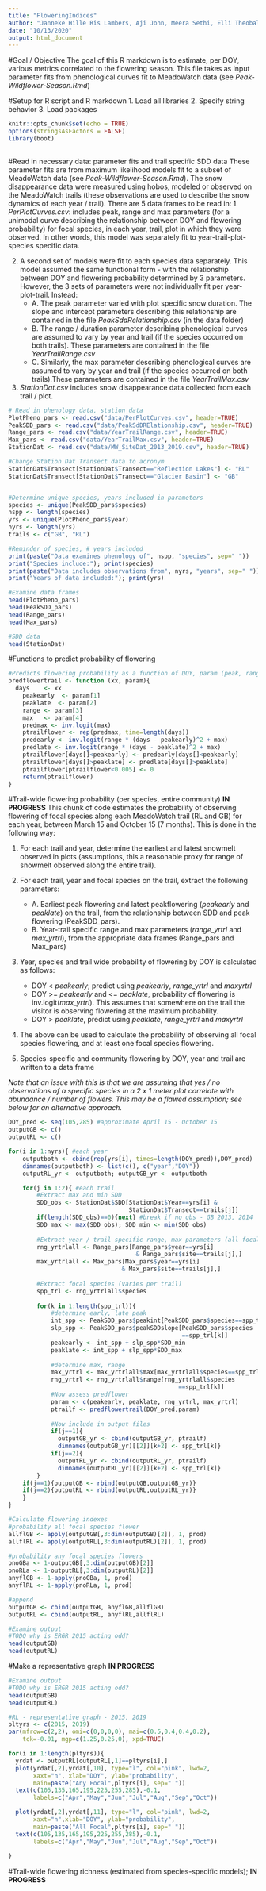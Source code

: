 ```yaml
---
title: "FloweringIndices"
author: "Janneke Hille Ris Lambers, Aji John, Meera Sethi, Elli Theobald"
date: "10/13/2020"
output: html_document
---
```


#Goal / Objective
The goal of this R markdown is to estimate, per DOY, various metrics correlated to the flowering season. This file takes as input parameter fits from phenological curves fit to MeadoWatch data (see *Peak-Wildflower-Season.Rmd*)

#Setup for R script and R markdown
1. Load all libraries
2. Specify string behavior
3. Load packages

```r
knitr::opts_chunk$set(echo = TRUE)
options(stringsAsFactors = FALSE)
library(boot)
 
```


#Read in necessary data: parameter fits and trail specific SDD data
These parameter fits are from maximum likelihood models fit to a subset of MeadoWatch data (see *Peak-Wildflower-Season.Rmd*). The snow disappearance data were measured using hobos, modeled or observed on the MeadoWatch trails (these observations are used to describe the snow dynamics of each year / trail). There are 5 data frames to be read in:
1. *PerPlotCurves.csv*: includes peak, range and max parameters (for a unimodal curve describing the relationship between DOY and flowering probability) for focal species, in each year, trail, plot in which they were observed. In other words, this model was separately fit to year-trail-plot-species specific data.

2. A second set of models were fit to each species data separately. This model assumed the same functional form - with the relationship between DOY and flowering probability determined by 3 parameters. However, the 3 sets of parameters were not individually fit per year-plot-trail. Instead:
    + A. The peak parameter varied with plot specific snow duration. The slope and intercept parameters describing this relationship are contained in the file *PeakSddRelationship.csv* (in the data folder)
    + B. The range / duration parameter describing phenological curves are assumed to vary by year and trail (if the species occurred on both trails). These parameters are contained in the file *YearTrailRange.csv*
    + C. Similarly, the max parameter describing phenological curves are assumed to vary by year and trail (if the species occurred on both trails).These parameters are contained in the file *YearTrailMax.csv*

3. *StationDat.csv* includes snow disappearance data collected from each trail / plot.
    
```r
# Read in phenology data, station data
PlotPheno_pars <- read.csv("data/PerPlotCurves.csv", header=TRUE)
PeakSDD_pars <- read.csv("data/PeakSdDRElationship.csv", header=TRUE)
Range_pars <- read.csv("data/YearTrailRange.csv", header=TRUE) 
Max_pars <- read.csv("data/YearTrailMax.csv", header=TRUE)
StationDat <- read.csv("data/MW_SiteDat_2013_2019.csv", header=TRUE)

#Change Station Dat Transect data to acronym
StationDat$Transect[StationDat$Transect=="Reflection Lakes"] <- "RL"
StationDat$Transect[StationDat$Transect=="Glacier Basin"] <- "GB"


#Determine unique species, years included in parameters
species <- unique(PeakSDD_pars$species)
nspp <- length(species)
yrs <- unique(PlotPheno_pars$year)
nyrs <- length(yrs)
trails <- c("GB", "RL")

#Reminder of species, # years included
print(paste("Data examines phenology of", nspp, "species", sep=" "))
print("Species include:"); print(species)
print(paste("Data includes observations from", nyrs, "years", sep=" "))
print("Years of data included:"); print(yrs)      

#Examine data frames     
head(PlotPheno_pars)
head(PeakSDD_pars)
head(Range_pars)
head(Max_pars)

#SDD data
head(StationDat)

```

#Functions to predict probability of flowering
```r
#Predicts flowering probability as a function of DOY, param (peak, range, max)
predflowertrail <- function (xx, param){ 
  days    <- xx
	peakearly  <- param[1]
	peaklate  <- param[2]
	range <- param[3]
	max   <- param[4]
	predmax <- inv.logit(max)
	ptrailflower <- rep(predmax, time=length(days))
	predearly <- inv.logit(range * (days - peakearly)^2 + max)
	predlate <- inv.logit(range * (days - peaklate)^2 + max)
	ptrailflower[days[]<peakearly] <- predearly[days[]<peakearly]
	ptrailflower[days[]>peaklate] <- predlate[days[]>peaklate]
	ptrailflower[ptrailflower<0.005] <- 0
	return(ptrailflower)
}
```



#Trail-wide flowering probability (per species, entire community) **IN PROGRESS**
This chunk of code estimates the probability of observing flowering of focal species along each MeadoWatch trail (RL and GB) for each year, between March 15 and October 15 (7 months). This is done in the following way:

1. For each trail and year, determine the earliest and latest snowmelt observed in plots (assumptions, this a reasonable proxy for range of snowmelt observed along the entire trail).

2. For each trail, year and focal species on the trail, extract the following parameters:
    + A. Earliest peak flowering and latest peakflowering (*peakearly* and *peaklate*) on the trail, from the relationship between SDD and peak flowering (PeakSDD_pars).
    + B. Year-trail specific range and max parameters (*range_yrtrl* and *max_yrtrl*), from the appropriate data frames (Range_pars and Max_pars)
    
3. Year, species and trail wide probability of flowering by DOY is calculated as follows:
    + DOY < *peakearly*; predict using *peakearly*, *range_yrtrl* and *maxyrtrl*
    + DOY >= *peakearly* and <= *peaklate*, probability of flowering is inv.logit(*max_yrtrl*). This assumes that somewhere on the trail the visitor is observing flowering at the maximum probability.
    + DOY > *peaklate*, predict using *peaklate*, *range_yrtrl* and *maxyrtrl*
    
4. The above can be used to calculate the probability of observing all focal species flowering, and at least one focal species flowering. 

5. Species-specific and community flowering by DOY, year and trail are written to a data frame

*Note that an issue with this is that we are assuming that yes / no observations of a specific species in a 2 x 1 meter plot correlate with abundance / number of flowers. This may be a flawed assumption; see below for an alternative approach.*
    
```r
DOY_pred <- seq(105,285) #approximate April 15 - October 15
outputGB <- c()
outputRL <- c()

for(i in 1:nyrs){ #each year
    outputboth <- cbind(rep(yrs[i], times=length(DOY_pred)),DOY_pred)
    dimnames(outputboth) <- list(c(), c("year","DOY"))
    outputRL_yr <- outputboth; outputGB_yr <- outputboth

    for(j in 1:2){ #each trail
        #Extract max and min SDD
        SDD_obs <- StationDat$SDD[StationDat$Year==yrs[i] &
                                  StationDat$Transect==trails[j]]
        if(length(SDD_obs)==0){next} #break if no obs - GB 2013, 2014
        SDD_max <- max(SDD_obs); SDD_min <- min(SDD_obs)
        
        #Extract year / trail specific range, max parameters (all focal)
        rng_yrtrlall <- Range_pars[Range_pars$year==yrs[i]
                                    & Range_pars$site==trails[j],]
        max_yrtrlall <- Max_pars[Max_pars$year==yrs[i]
                                & Max_pars$site==trails[j],]
        
        #Extract focal species (varies per trail)
        spp_trl <- rng_yrtrlall$species
        
        for(k in 1:length(spp_trl)){
            #determine early, late peak
            int_spp <- PeakSDD_pars$peakint[PeakSDD_pars$species==spp_trl[k]]
            slp_spp <- PeakSDD_pars$peakSDDslope[PeakSDD_pars$species
                                                 ==spp_trl[k]]
            peakearly <- int_spp + slp_spp*SDD_min
            peaklate <- int_spp + slp_spp*SDD_max
            
            #determine max, range
            max_yrtrl <- max_yrtrlall$max[max_yrtrlall$species==spp_trl[k]]
            rng_yrtrl <- rng_yrtrlall$range[rng_yrtrlall$species
                                                ==spp_trl[k]]            
            #Now assess predflower
            param <- c(peakearly, peaklate, rng_yrtrl, max_yrtrl)
            ptrailf <- predflowertrail(DOY_pred,param)
            
            #Now include in output files
            if(j==1){
              outputGB_yr <- cbind(outputGB_yr, ptrailf)
              dimnames(outputGB_yr)[[2]][k+2] <- spp_trl[k]}
            if(j==2){
              outputRL_yr <- cbind(outputRL_yr, ptrailf)
              dimnames(outputRL_yr)[[2]][k+2] <- spp_trl[k]}
        }
    if(j==1){outputGB <- rbind(outputGB,outputGB_yr)}
    if(j==2){outputRL <- rbind(outputRL,outputRL_yr)}
    }
}

#Calculate flowering indexes
#probability all focal species flower
allflGB <- apply(outputGB[,3:dim(outputGB)[2]], 1, prod)
allflRL <- apply(outputRL[,3:dim(outputRL)[2]], 1, prod)

#probability any focal species flowers
pnoGBa <- 1-outputGB[,3:dim(outputGB)[2]]
pnoRLa <- 1-outputRL[,3:dim(outputRL)[2]]
anyflGB <- 1-apply(pnoGBa, 1, prod)
anyflRL <- 1-apply(pnoRLa, 1, prod)

#append
outputGB <- cbind(outputGB, anyflGB,allflGB)
outputRL <- cbind(outputRL, anyflRL,allflRL)

#Examine output
#TODO why is ERGR 2015 acting odd?
head(outputGB)
head(outputRL)

```

#Make a representative graph **IN PROGRESS**
```r
#Examine output
#TODO why is ERGR 2015 acting odd?
head(outputGB)
head(outputRL)

#RL - representative graph - 2015, 2019
pltyrs <- c(2015, 2019)
par(mfrow=c(2,2), omi=c(0,0,0,0), mai=c(0.5,0.4,0.4,0.2), 
    tck=-0.01, mgp=c(1.25,0.25,0), xpd=TRUE)

for(i in 1:length(pltyrs)){
  yrdat <- outputRL[outputRL[,1]==pltyrs[i],]
  plot(yrdat[,2],yrdat[,10], type="l", col="pink", lwd=2, 
       xaxt="n", xlab="DOY", ylab="probability", 
       main=paste("Any Focal",pltyrs[i], sep=" "))
  text(c(105,135,165,195,225,255,285),-0.1,
       labels=c("Apr","May","Jun","Jul","Aug","Sep","Oct"))

  plot(yrdat[,2],yrdat[,11], type="l", col="pink", lwd=2, 
       xaxt="n",xlab="DOY", ylab="probability", 
       main=paste("All Focal",pltyrs[i], sep=" "))
  text(c(105,135,165,195,225,255,285),-0.1,
       labels=c("Apr","May","Jun","Jul","Aug","Sep","Oct"))
  
}
```


#Trail-wide flowering richness (estimated from species-specific models); **IN PROGRESS**